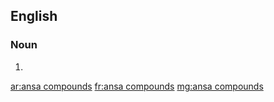 ==English==

===Noun===
{{head|en|head=[[ansa]] [[compounds]]}}

# {{plural of|ansa compound}}

[[ar:ansa compounds]]
[[fr:ansa compounds]]
[[mg:ansa compounds]]